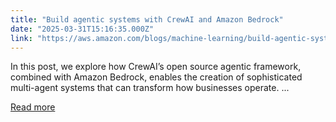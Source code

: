 ```yaml
---
title: "Build agentic systems with CrewAI and Amazon Bedrock"
date: "2025-03-31T15:16:35.000Z"
link: "https://aws.amazon.com/blogs/machine-learning/build-agentic-systems-with-crewai-and-amazon-bedrock/"
---
```


In this post, we explore how CrewAI’s open source agentic framework, combined with Amazon Bedrock, enables the creation of sophisticated multi-agent systems that can transform how businesses operate. ...

[Read more](https://aws.amazon.com/blogs/machine-learning/build-agentic-systems-with-crewai-and-amazon-bedrock/)

